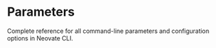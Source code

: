 # Parameters

Complete reference for all command-line parameters and configuration options in Neovate CLI.